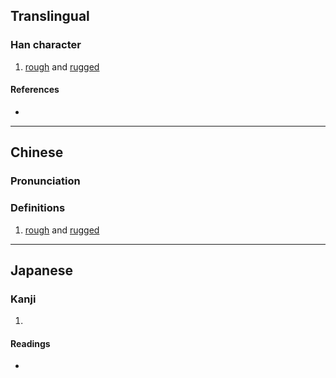 {{character info/new}}
==Translingual==

===Han character===
{{Han char|rn=9|rad=人|as=13|sn=15|four=24281|canj=ODDO|ids=⿰亻楚}}

# [[rough]] and [[rugged]]

====References====
* {{Han ref|kx=0119.160|dkj=01193|hdz=10223.150|uh=510A|ud=20746|bh=E4F1|bd=58609}}

----

==Chinese==
{{zh-forms}}

===Pronunciation===
{{zh-pron
|m=chù
|c=co3
|mn=chhó͘/chhù
|mc=y
|oc=y
|ma=
|cat=a
}}

===Definitions===
{{zh-hanzi}}

# [[rough]] and [[rugged]]

----

==Japanese==

===Kanji===
{{ja-kanji|grade=|rs=人13}}

# {{defn|lang=ja|sort=人13}}

====Readings====
* {{ja-readings|on=[[しょ]] (sho)|kun=[[しぶる]] (shiburu)}}